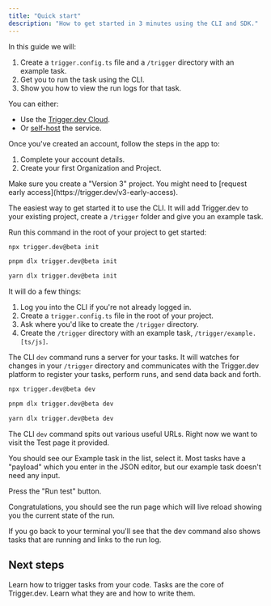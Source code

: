 ```yaml
---
title: "Quick start"
description: "How to get started in 3 minutes using the CLI and SDK."
---
```


In this guide we will:

1. Create a `trigger.config.ts` file and a `/trigger` directory with an example task.
2. Get you to run the task using the CLI.
3. Show you how to view the run logs for that task.

<Steps titleSize="h3">

<Step title="Create a Trigger.dev account">

You can either:

- Use the [Trigger.dev Cloud](https://cloud.trigger.dev).
- Or [self-host](/v3/open-source-self-hosting) the service.

</Step>

<Step title="Create your first project">

Once you've created an account, follow the steps in the app to:

1. Complete your account details.
2. Create your first Organization and Project.

<Warning>
  Make sure you create a "Version 3" project. You might need to [request early
  access](https://trigger.dev/v3-early-access).
</Warning>

</Step>

<Step title="Run the CLI `init` command">

The easiest way to get started it to use the CLI. It will add Trigger.dev to your existing project, create a `/trigger` folder and give you an example task.

Run this command in the root of your project to get started:

<CodeGroup>

```bash npm
npx trigger.dev@beta init
```

```bash pnpm
pnpm dlx trigger.dev@beta init
```

```bash yarn
yarn dlx trigger.dev@beta init
```

</CodeGroup>

It will do a few things:

1. Log you into the CLI if you're not already logged in.
2. Create a `trigger.config.ts` file in the root of your project.
3. Ask where you'd like to create the `/trigger` directory.
4. Create the `/trigger` directory with an example task, `/trigger/example.[ts/js]`.

</Step>

<Step title="Run the CLI `dev` command">

The CLI `dev` command runs a server for your tasks. It will watches for changes in your `/trigger` directory and communicates with the Trigger.dev platform to register your tasks, perform runs, and send data back and forth.

<CodeGroup>

```bash npm
npx trigger.dev@beta dev
```

```bash pnpm
pnpm dlx trigger.dev@beta dev
```

```bash yarn
yarn dlx trigger.dev@beta dev
```

</CodeGroup>

</Step>

<Step title="Perform a run test using the dashboard">

The CLI `dev` command spits out various useful URLs. Right now we want to visit the Test page it provided.

You should see our Example task in the list, select it. Most tasks have a "payload" which you enter in the JSON editor, but our example task doesn't need any input.

Press the "Run test" button.

</Step>

<Step title="View your run">

Congratulations, you should see the run page which will live reload showing you the current state of the run.

If you go back to your terminal you'll see that the dev command also shows tasks that are running and links to the run log.

</Step>

</Steps>

## Next steps

<CardGroup>
  <Card title="How to trigger your tasks" icon="bolt" href="/v3/triggering">
    Learn how to trigger tasks from your code.
  </Card>
  <Card title="Writing tasks" icon="wand-magic-sparkles" href="/v3/tasks-overview">
    Tasks are the core of Trigger.dev. Learn what they are and how to write them.
  </Card>
</CardGroup>
